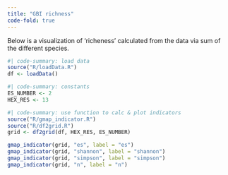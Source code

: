 ```yaml
---
title: "GBI richness"
code-fold: true
---
```


Below is a visualization of 'richeness' calculated from the data via sum of the different species.

```r
#| code-summary: load data
source("R/loadData.R")
df <- loadData()
```

```r
#| code-summary: constants
ES_NUMBER <- 2
HEX_RES <- 13
```

```r
#| code-summary: use function to calc & plot indicators
source("R/gmap_indicator.R")
source("R/df2grid.R")
grid <- df2grid(df, HEX_RES, ES_NUMBER)

gmap_indicator(grid, "es", label = "es")
gmap_indicator(grid, "shannon", label = "shannon")
gmap_indicator(grid, "simpson", label = "simpson")
gmap_indicator(grid, "n", label = "n")

```